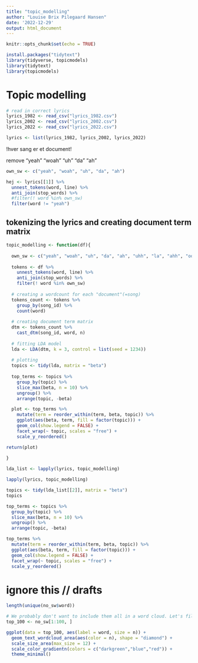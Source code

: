```yaml
---
title: "topic_modelling"
author: "Louise Brix Pilegaard Hansen"
date: '2022-12-29'
output: html_document
---
```


```r
knitr::opts_chunk$set(echo = TRUE)
```

```r
install.packages("tidytext")
library(tidyverse, topicmodels)
library(tidytext)
library(topicmodels)
```

# Topic modelling

```r
# read in correct lyrics
lyrics_1982 <- read_csv("lyrics_1982.csv")
lyrics_2002 <- read_csv("lyrics_2002.csv")
lyrics_2022 <- read_csv("lyrics_2022.csv")

lyrics <- list(lyrics_1982, lyrics_2002, lyrics_2022)
```

!hver sang er et document!

remove "yeah" "woah" "uh" "da" "ah"
```r
own_sw <- c("yeah", "woah", "uh", "da", "ah")

hej <- lyrics[[1]] %>% 
  unnest_tokens(word, line) %>% 
  anti_join(stop_words) %>% 
  #filter(! word %in% own_sw)
  filter(word != "yeah")

```

## tokenizing the lyrics and creating document term matrix

```r
topic_modelling <- function(df){
  
  own_sw <- c("yeah", "woah", "uh", "da", "ah", "uhh", "la", "ahh", "ooh", "doo", "em", "hey", "na")
  
  tokens <- df %>% 
    unnest_tokens(word, line) %>% 
    anti_join(stop_words) %>% 
    filter(! word %in% own_sw)
  
  # creating a wordcount for each "document"(=song)
  tokens_count <- tokens %>% 
    group_by(song_id) %>% 
    count(word)
  
  # creating document term matrix
  dtm <- tokens_count %>% 
    cast_dtm(song_id, word, n)
  
  # fitting LDA model
  lda <- LDA(dtm, k = 3, control = list(seed = 1234))
  
  # plotting
  topics <- tidy(lda, matrix = "beta")
  
  top_terms <- topics %>%
    group_by(topic) %>%
    slice_max(beta, n = 10) %>% 
    ungroup() %>%
    arrange(topic, -beta)

  plot <- top_terms %>%
    mutate(term = reorder_within(term, beta, topic)) %>%
    ggplot(aes(beta, term, fill = factor(topic))) +
    geom_col(show.legend = FALSE) +
    facet_wrap(~ topic, scales = "free") +
    scale_y_reordered()

return(plot)
  
}
```

```r
lda_list <- lapply(lyrics, topic_modelling)

lapply(lyrics, topic_modelling)
```

```r
topics <- tidy(lda_list[[2]], matrix = "beta")
topics
```

```r
top_terms <- topics %>%
  group_by(topic) %>%
  slice_max(beta, n = 10) %>% 
  ungroup() %>%
  arrange(topic, -beta)

top_terms %>%
  mutate(term = reorder_within(term, beta, topic)) %>%
  ggplot(aes(beta, term, fill = factor(topic))) +
  geom_col(show.legend = FALSE) +
  facet_wrap(~ topic, scales = "free") +
  scale_y_reordered()
```

# ignore this // drafts

```r
length(unique(no_sw$word))

# We probably don't want to include them all in a word cloud. Let's filter to only include the top 100 most frequent?
top_100 <- no_sw[1:100, ]

ggplot(data = top_100, aes(label = word, size = n)) +
  geom_text_wordcloud_area(aes(color = n), shape = "diamond") +
  scale_size_area(max_size = 12) +
  scale_color_gradientn(colors = c("darkgreen","blue","red")) +
  theme_minimal()
```
